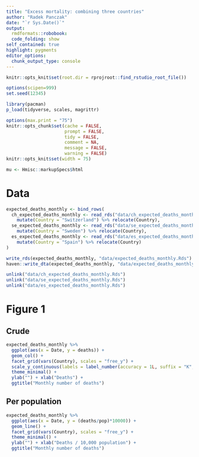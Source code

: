 ```yaml
---
title: "Excess mortality: combining three countries"
author: "Radek Panczak"
date: "`r Sys.Date()`"
output:
  rmdformats::robobook:
  code_folding: show
self_contained: true
highlight: pygments
editor_options: 
  chunk_output_type: console
---
```


<!-- ----------------------------------------------------- -->

```r
knitr::opts_knit$set(root.dir = rprojroot::find_rstudio_root_file())

options(scipen=999)
set.seed(12345)

library(pacman)
p_load(tidyverse, scales, magrittr)

options(max.print = "75")
knitr::opts_chunk$set(cache = FALSE,
                      prompt = FALSE,
                      tidy = FALSE,
                      comment = NA,
                      message = FALSE,
                      warning = FALSE)
knitr::opts_knit$set(width = 75)

mu <- Hmisc::markupSpecs$html
```

<!-- ----------------------------------------------------- -->

# Data 

```r
expected_deaths_monthly <- bind_rows(
  ch_expected_deaths_monthly <- read_rds("data/ch_expected_deaths_monthly.Rds") %>% 
    mutate(Country = "Switzerland") %>% relocate(Country),
  se_expected_deaths_monthly <- read_rds("data/se_expected_deaths_monthly.Rds") %>% 
    mutate(Country = "Sweden") %>% relocate(Country),
  es_expected_deaths_monthly <- read_rds("data/es_expected_deaths_monthly.Rds") %>% 
    mutate(Country = "Spain") %>% relocate(Country)
)

write_rds(expected_deaths_monthly, "data/expected_deaths_monthly.Rds")
haven::write_dta(expected_deaths_monthly, "data/expected_deaths_monthly.dta")

unlink("data/ch_expected_deaths_monthly.Rds") 
unlink("data/se_expected_deaths_monthly.Rds") 
unlink("data/es_expected_deaths_monthly.Rds") 
```

# Figure 1

## Crude

```r
expected_deaths_monthly %>% 
  ggplot(aes(x = Date, y = deaths)) +
  geom_col() +
  facet_grid(vars(Country), scales = "free_y") + 
  scale_y_continuous(labels = label_number(accuracy = 1L, suffix = "K", scale = 1e-4)) +
  theme_minimal() +
  ylab("") + xlab("Deaths") +
  ggtitle("Monthly number of deaths")
```

## Per population

```r
expected_deaths_monthly %>% 
  ggplot(aes(x = Date, y = (deaths/pop)*10000)) +
  geom_line() +
  facet_grid(vars(Country), scales = "free_y") + 
  theme_minimal() +
  ylab("") + xlab("Deaths / 10,000 population") +
  ggtitle("Monthly number of deaths")
```
